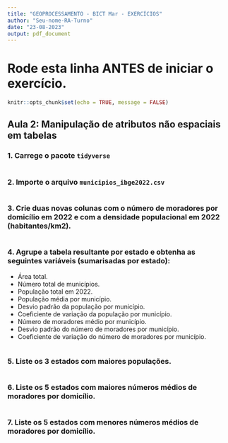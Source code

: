```yaml
---
title: "GEOPROCESSAMENTO - BICT Mar - EXERCÍCIOS"
author: "Seu-nome-RA-Turno"
date: "23-08-2023"
output: pdf_document
---
```

# Rode esta linha ANTES de iniciar o exercício.

```r
knitr::opts_chunk$set(echo = TRUE, message = FALSE)
```

## Aula 2: Manipulação de atributos não espaciais em tabelas

### 1. Carrege o pacote `tidyverse`

```r

```


### 2. Importe o arquivo `municipios_ibge2022.csv`

```r

```

### 3. Crie duas novas colunas com o número de moradores por domicílio em 2022 e com a densidade populacional em 2022 (habitantes/km2).

```r

```


### 4. Agrupe a tabela resultante por estado e obtenha as seguintes variáveis (sumarisadas por estado):

* Área total.
* Número total de municípios.
* População total em 2022.
* População média por município.
* Desvio padrão da população por município.
* Coeficiente de variação da população por município.
* Número de moradores médio por município.
* Desvio padrão do número de moradores por município.
* Coeficiente de variação do número de moradores por município.

```r

```


### 5. Liste os 3 estados com maiores populações.

```r

```


### 6. Liste os 5 estados com maiores números médios de moradores por domicílio.

```r

```

### 7. Liste os 5 estados com menores números médios de moradores por domicílio.

```r

```

